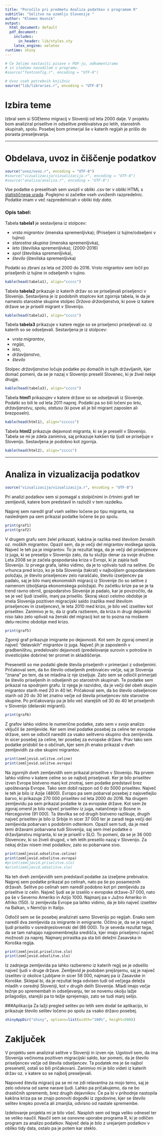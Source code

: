 ```yaml
---
title: "Poročilo pri predmetu Analiza podatkov s programom R"
subtitle: "Selitve na ozemlju Slovenije "
author: "Klemen Hovnik"
output:
  html_document: default
  pdf_document:
    includes:
      in_header: lib/styles.sty
    latex_engine: xelatex
runtime: shiny
---
```


```r
# Če želimo nastaviti pisave v PDF-ju, odkomentiramo
# in sledimo navodilom v programu.
#source("fontconfig.r", encoding = "UTF-8")

# Uvoz vseh potrebnih knjižnic
source("lib/libraries.r", encoding = "UTF-8")

```

# Izbira teme

Izbral sem si SGEtemo migracij v Sloveniji od leta 2000 dalje.  V projektu bom analiziral priselitve in odselitve prebivalstva po letih, starostnih skupinah, spolu. Posebej bom primerjal še v katerih regijah je prišlo do porasta preseljevanja.


***

# Obdelava, uvoz in čiščenje podatkov

```r
source("uvoz/uvoz.r", encoding = "UTF-8")
#source("vizualizacija/vizualizacija.r", encoding = "UTF-8")
#source("analiza/analiza.r", encoding = "UTF-8")
```

Vse podatke o preselitvah sem uvozil v obliki .csv ter v obliki HTML s [statističnega urada](http://pxweb.stat.si/pxweb/Database/Dem_soc/Dem_soc.asp). Poglejmo si začetke vseh uvoženih razpredelnic.
Podatke imam v več razpredelnicah v obliki *tidy data*.

### Opis tabel:
Tabela **tabela1** je sestavljena iz stolpcev:

* *vrsta migrantov* (imenska spremenljivka); (Priseljeni iz tujine/odseljeni v tujino)
* *starostna skupina* (imenska spremenljivka),
* *leto* (številska spremenljivka); (2000-2016) 
* *spol* (številska spremenljivka),
* *število* (številska spremenljivka)

Podatki so zbrani za leta od 2000 do 2016. Vrsto migrantov sem ločil po priseljenih iz tujine in odseljenih v tujino. 

```r
kable(head(tabela1), align="ccccc")
```

Tabela **tabela2** prikazuje iz katerih držav so se priseljevali priseljenci v Slovenijo. Sestavljena je iz podobnih stoplcev kot zgornja tabela, le da je namesto starostne skupine stolpec *Država državljanstva*, ki pove iz katere države se je priselil migrant v Slovenijo.

```r
kable(head(tabela2), align="ccccc")
```

Tabela **tabela3** prikazuje v katere regije so se priseljenci priseljevali oz. iz katerih so se odseljevali. Sestavljena je iz stolpcev:

* *vrsta migrantov*,
* *regija*,
* *leto*,
* *državljanstvo*,
* *število* 

Stolpec *državljanstvo* ločuje podatke po domačih in tujih državljanih, kjer domač pomeni, da se je nazaj v Slovenijo preselil Slovenec, ki je živel nekje drugje.
```r
kable(head(tabela3), align="ccccc")
```

Tabela **html1** prikazujev v katere države so se odseljevali iz Slovenije. Podatki so bili le od leta 2011 naprej. Podatki pa so bili ločeni po *letu*, *državljanstvu*, *spolu*, *statusu* (ki pove ali je bil migrant zaposlen ali brezposeln).
```r
kable(head(html1), align="cccccc")
```

Tabela **html2** prikazuje dejavnost migranta, ki se je preselil v Slovenijo. Tabela se mi je zdela zanimiva, saj prikazuje kakšen tip ljudi se priseljuje v Slovenijo. Sestavljena je podobno kot zgornja.

```r
kable(head(html2), align="ccccc")
```

***

# Analiza in vizualizacija podatkov

```r
source("vizualizacija/vizualizacija.r", encoding = "UTF-8")
```


Pri analizi podatkov sem si pomagal s stolpičnimi in črtnimi grafi ter zemljevidi, katere bom predstavil in razložil v tem razdelku.


Najprej sem naredil graf vseh selitev ločene po tipu migranta, na naslednjem pa sem prikazal podatke ločene še po spolu.


```r
print(graf1)
print(graf2)

```


V drugem grafu sem želel prikazati, kakšna je razlika med številom ženskih oz. moških migrantov. Opazil sem, da je večji del migrantov moškega spola. Največ le teh pa je imigrantov. To je rezultat tega, da je večji del priseljencev iz juga, ki se preselijo v Slovenijo zato, da tu služijo denar za svoje družine.
Leta 2008 se je začela gospodarska kriza v Evropi, ki je zajela tudi Slovenijo. Iz prvega grafa, lahko vidimo, da je to vplivalo tudi na selitve. Do vrhunca pred krizo, ko je bila Slovenija (takrat) v najboljšem gospodarskem položaju, je število priseljencev zelo naraščalo, število izseljencev pa padalo, saj je bilo manj ekonomskih migracij iz Slovenije (to so selitve z namenom izboljšanja ekonomskega položaja). Po začetku krize pa se je ta trend ravno obrnil, gospodarstvo Slovenije je padalo, kar je povzročilo, da se je več ljudi izselilo, manj pa priselilo. 
Skoraj skozi celotno obdobje je imela Slovenija pozitiven migracijski saldo (razlika med številom priseljencev in izseljencev), le leta 2010 med krizo, je bilo več izselitev kot priselitev.
Zanimivo je to, da iz grafa razberem, da kriza in drugi dejavniki niso tako zelo vplivali na ženski del migracij kot se to pozna na moškem delu-recimo obdobje med krizo.


```r
print(graf5)
```

Zgornji graf prikazuje imigrante po dejavnosti. Kot sem že zgoraj omenil je največ "delavskih" migrantov iz juga. Največ jih je zaposlenih v gradbeništvu, predelovalni dejavnosti (predelovanje surovin v potrošne in investicijske dobrine) ter promet in skladiščenje. 

Presenetili so me podatki glede števila priseljenih v primerjavi z odseljenimi. Pričakoval sem, da bo število odseljenih prebivalcev večje, saj je Slovenija "znana" po tem, da se mladina iz nje izseljuje. Zato sem se odločil primerjati še število priseljenih in odseljenih po starostnih skupinah. Te podatke sem prikazal na spodnjem grafu. Iz njega je razvidno, da je večji del obeh skupin migrantov starih med 20 in 40 let. Pričakoval sem, da  bo število odseljencev starih od 20 do 30 let znatno večje od števila priseljencev iste starostne skupine. Po pričakovanju pa je bilo več starejših od 30 do 40 let priseljenih v Slovenijo (delavski migranti).
```r
print(graf6)
```


Z grafov lahko vidimo le numerične podatke, zato sem v svojo analizo vključil še zemljevide. Ker sem imel podatke posebej za celine ter evropske države, sem se odločil narediti za vsako selitveno skupino dva zemljevida. In sicer posebej za celine, ter posebej za evropske države. Prav tako sem podatke pridobil še o občinah, kjer sem jih enako prikazal v dveh zemljevidih za obe skupini migrantov. 


```r
print(zemljevid.selitve.celine)
print(zemljevid.selitve.evropa)
```
Na zgornjih dveh zemljevidih sem prikazal priselitve v Slovenijo. Na prvem lahko vidimo v katere celine so se najbolj priseljevali. Ker je bilo priselitev izven Evrope bistveno manj kot znotraj, sem podatke predstavil brez upoštevanja Evrope. Tako sem dobil razpon od 0 do 5000 priselitev. Največ le teh je bilo iz Azije (4800). Evropo pa sem pobarval posebej z najsvetlejšo barvo, ki prikazuje 270 000 priselitev od leta 2000 do 2016.
Na drugem zemljevidu pa sem prikazal podatke le za evropske države. Kot sem že zgoraj omenil je bilo največ priselitev iz juga, natančneje iz Bosne in Hercegovine (91 000). Ta številka se od drugih bistveno razlikuje, drugih največ priselitev je bilo iz Srbije in sicer 37 000 ter je zaradi tega večji del zemljevida pobarvan s podobnim odtenkom. Opazil sem tudi, da je med temi državami pobarvana tudi Slovenija, saj sem imel podatke o državljanstvu migranta, ki se je priselil v SLO. To pomeni, da se je 36 000 Slovencev, ki so živeli drugod, v teh letih preselilo nazaj v Slovenijo.
Za nekaj držav nisem imel podatkov, zato so pobarvane sivo.

```r
print(zemljevid.odselitve.celine)
print(zemljevid.odselitve.evropa)
#print(zemljevid.priselitve.slo)
#print(zemljevid.odselitve.slo)
```
Na teh dveh zemljevidih sem predstavil podatke za izseljene prebivalce. Najprej sem podatke prikazal po celinah, nato pa še po posameznih državah. 
Selitve po celinah sem naredil podobno kot pri zemljevidu za priselitve iz celin. Največ ljudi se je izselilo v evropske države-37 000, nato pa še v Severno Ameriko in Azijo 1000. Najmanj pa v Južno Ameriko in Afriko (150).
Iz zemljevida Evrope pa lahko vidimo, da je bilo največ izselitev na Balkan, v Nemčijo in Italijo.

Odločil sem se še posebej analizirati samo Slovenijo po regijah. Enako sem naredil dva zemljevida za imigrante in emigrante. 
Očitno je, da se je največ ljudi priselilo v osrednjeslovenski del (86 000). To je seveda rezultat tega, da se tam nahajajo najpomembnejša središča, kjer imajo priseljenci največ možnosti za naprej. Najmanj prirastka pa sta bili deležni Zasavska in Koroška regija.
```r
print(zemljevid.priselitve.slo)
print(zemljevid.odselitve.slo)
```

Iz zadnjega zemljevida pa lahko razberemo iz katerih regij se je odselilo največ ljudi v druge države. Zemljevid je podoben prejšnjemu, saj je največ izselitev iz okolice Ljubljane in sicer 58 000, najmanj pa iz Zasavske in Koroške. Sklepal bi, da je rezultat tega odvisen tudi od večjega deleža mladih v osrednji Sloveniji, kot v drugih delih Slovenije. Mladi imajo večje težnje po spremembah in odseljevanju, ter se novemu okolju lažje prilagodijo, starejši pa to težje sprejemajo, zato se tudi manj selijo.

###Aplikacija
Za lažji pregled selitev po letih sem dodal še aplikacijo, ki prikazuje število selitev ločeno po spolu za vsako državo posebej.

```r
shinyAppDir("shiny", options=list(width="100%", height=500))
```



# Zaključek

V projektu sem analiziral selitve v Sloveniji in izven nje. Ugotovil sem, da ima Slovenija večinoma pozitiven migracijski saldo, kar pomeni, da je število priseljencev večje od števila odseljencev. Ta podatek me je še najbol presenetil, ostali so bili pričakovani. Zanimivo mi je bilo videti iz katerih držav oz. v katere so se najbolj preseljevali.

Napoved števila migracij pa se mi ne zdi relavantna za mojo temo, saj je zelo odvisna od same narave ljudi. Lahko pa pričakujemo, da ne bo drastičnih sprememb, brez drugih dejavnikov. Če pa bi v prihodnje nastopila kakšna kriza pa se znajo ponoviti dogodki iz zgodovine, kjer se število selitev krepko poveča ali zmanjša, odvisno od nastale spremembe. 

Izdelovanje projekta mi je bilo všeč. Nasploh sem od tega veliko odnesel ter se veliko naučil. Naučil sem se osnovne uporabe programa R, ki je odličen program za analizo podatkov. Največ dela je bilo z urejanjem podatkov v obliko tidy data, ostalo pa je potem kar steklo.

